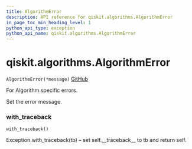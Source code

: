 ```yaml
---
title: AlgorithmError
description: API reference for qiskit.algorithms.AlgorithmError
in_page_toc_min_heading_level: 1
python_api_type: exception
python_api_name: qiskit.algorithms.AlgorithmError
---
```


# qiskit.algorithms.AlgorithmError

<span id="qiskit.algorithms.AlgorithmError" />

`AlgorithmError(*message)` [GitHub](https://github.com/qiskit/qiskit/tree/stable/0.17/qiskit/algorithms/exceptions.py "view source code")

For Algorithm specific errors.

Set the error message.

### with\_traceback

<span id="qiskit.algorithms.AlgorithmError.with_traceback" />

`with_traceback()`

Exception.with\_traceback(tb) – set self.\_\_traceback\_\_ to tb and return self.

